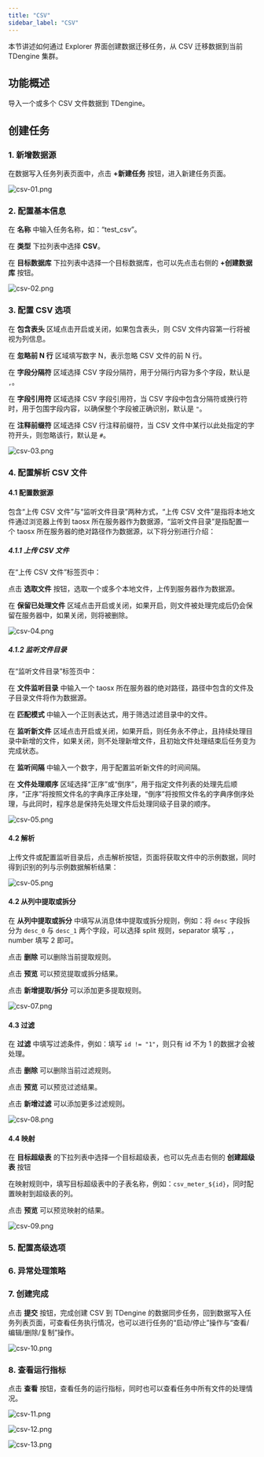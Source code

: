 ```yaml
---
title: "CSV"
sidebar_label: "CSV"
---
```

本节讲述如何通过 Explorer 界面创建数据迁移任务，从 CSV 迁移数据到当前 TDengine 集群。

## 功能概述
导入一个或多个 CSV 文件数据到 TDengine。

## 创建任务
### 1. 新增数据源
在数据写入任务列表页面中，点击 **+新建任务** 按钮，进入新建任务页面。

![csv-01.png](./csv-01.png)

### 2. 配置基本信息
在 **名称** 中输入任务名称，如：“test_csv”。

在 **类型** 下拉列表中选择 **CSV**。

在 **目标数据库** 下拉列表中选择一个目标数据库，也可以先点击右侧的 **+创建数据库** 按钮。

![csv-02.png](./csv-02.png)

### 3. 配置 CSV 选项
在 **包含表头** 区域点击开启或关闭，如果包含表头，则 CSV 文件内容第一行将被视为列信息。

在 **忽略前 N 行** 区域填写数字 N，表示忽略 CSV 文件的前 N 行。

在 **字段分隔符** 区域选择 CSV 字段分隔符，用于分隔行内容为多个字段，默认是 `,`。

在 **字段引用符** 区域选择 CSV 字段引用符，当 CSV 字段中包含分隔符或换行符时，用于包围字段内容，以确保整个字段被正确识别，默认是 `"`。

在 **注释前缀符** 区域选择 CSV 行注释前缀符，当 CSV 文件中某行以此处指定的字符开头，则忽略该行，默认是 `#`。

![csv-03.png](./csv-03.png)

### 4. 配置解析 CSV 文件

#### 4.1 配置数据源

包含“上传 CSV 文件”与“监听文件目录”两种方式，“上传 CSV 文件”是指将本地文件通过浏览器上传到 taosx 所在服务器作为数据源，“监听文件目录”是指配置一个 taosx 所在服务器的绝对路径作为数据源，以下将分别进行介绍：

##### 4.1.1 上传 CSV 文件

在“上传 CSV 文件”标签页中：

点击 **选取文件** 按钮，选取一个或多个本地文件，上传到服务器作为数据源。

在 **保留已处理文件** 区域点击开启或关闭，如果开启，则文件被处理完成后仍会保留在服务器中，如果关闭，则将被删除。

![csv-04.png](./csv-04.png)

##### 4.1.2 监听文件目录

在“监听文件目录”标签页中：

在 **文件监听目录** 中输入一个 taosx 所在服务器的绝对路径，路径中包含的文件及子目录文件将作为数据源。

在 **匹配模式** 中输入一个正则表达式，用于筛选过滤目录中的文件。

在 **监听新文件** 区域点击开启或关闭，如果开启，则任务永不停止，且持续处理目录中新增的文件，如果关闭，则不处理新增文件，且初始文件处理结束后任务变为完成状态。

在 **监听间隔** 中输入一个数字，用于配置监听新文件的时间间隔。

在 **文件处理顺序** 区域选择“正序”或“倒序”，用于指定文件列表的处理先后顺序，“正序”将按照文件名的字典序正序处理，“倒序”将按照文件名的字典序倒序处理，与此同时，程序总是保持先处理文件后处理同级子目录的顺序。

![csv-05.png](./csv-05.png)

#### 4.2 解析

上传文件或配置监听目录后，点击解析按钮，页面将获取文件中的示例数据，同时得到识别的列与示例数据解析结果：

![csv-05.png](./csv-06.png)

#### 4.2 从列中提取或拆分

在 **从列中提取或拆分** 中填写从消息体中提取或拆分规则，例如：将 `desc` 字段拆分为 `desc_0` 与 `desc_1` 两个字段，可以选择 split 规则，separator 填写 `,`，number 填写 2 即可。

点击 **删除** 可以删除当前提取规则。

点击 **预览** 可以预览提取或拆分结果。

点击 **新增提取/拆分** 可以添加更多提取规则。

![csv-07.png](./csv-07.png)

#### 4.3 过滤

在 **过滤** 中填写过滤条件，例如：填写 `id != "1"`，则只有 id 不为 1 的数据才会被处理。

点击 **删除** 可以删除当前过滤规则。

点击 **预览** 可以预览过滤结果。

点击 **新增过滤** 可以添加更多过滤规则。

![csv-08.png](./csv-08.png)

#### 4.4 映射

在 **目标超级表** 的下拉列表中选择一个目标超级表，也可以先点击右侧的 **创建超级表** 按钮

在映射规则中，填写目标超级表中的子表名称，例如：`csv_meter_${id}`，同时配置映射到超级表的列。

点击 **预览** 可以预览映射的结果。

![csv-09.png](./csv-09.png)

### 5. 配置高级选项


<AdvancedOptions/>

### 6. 异常处理策略


<Contributing />

### 7. 创建完成

点击 **提交** 按钮，完成创建 CSV 到 TDengine 的数据同步任务，回到数据写入任务列表页面，可查看任务执行情况，也可以进行任务的“启动/停止”操作与“查看/编辑/删除/复制”操作。

![csv-10.png](./csv-10.png)

### 8. 查看运行指标

点击 **查看** 按钮，查看任务的运行指标，同时也可以查看任务中所有文件的处理情况。

![csv-11.png](./csv-11.png)

![csv-12.png](./csv-12.png)

![csv-13.png](./csv-13.png)